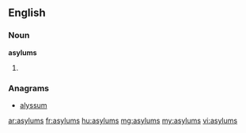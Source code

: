 ==English==

===Noun===
'''asylums'''

# {{plural of|[[asylum]]}}

===Anagrams===
* [[alyssum#English|alyssum]]

[[ar:asylums]]
[[fr:asylums]]
[[hu:asylums]]
[[mg:asylums]]
[[my:asylums]]
[[vi:asylums]]